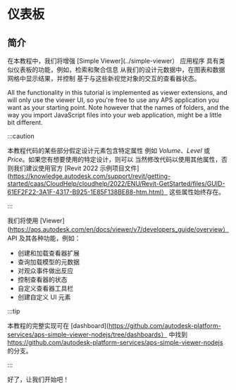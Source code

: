 
# 仪表板

## 简介

在本教程中，我们将增强 [Simple Viewer](../simple-viewer） 应用程序
具有类似仪表板的功能，例如，检索和聚合信息
从我们的设计元数据中，在图表和数据网格中显示结果，并控制
基于与这些新视觉对象的交互的查看器状态。

All the functionality in this tutorial is implemented as viewer extensions, and will only use
the viewer UI, so you're free to use any APS application you want as your starting point.
Note however that the names of folders, and the way you import JavaScript files into your
web application, might be a little bit different.



:::caution

本教程代码的某些部分假定设计元素包含特定属性
例如 _Volume_、_Level_ 或 _Price_。如果您有想要使用的特定设计，则可以
当然修改代码以使用其他属性，否则我们建议使用官方
[Revit 2022 示例项目文件](https://knowledge.autodesk.com/support/revit/getting-started/caas/CloudHelp/cloudhelp/2022/ENU/Revit-GetStarted/files/GUID-61EF2F22-3A1F-4317-B925-1E85F138BE88-htm.html）
这些属性始终存在。


:::



<ResponsiveVideo src={PreviewUrl} />

我们将使用 [Viewer](https://aps.autodesk.com/en/docs/viewer/v7/developers_guide/overview）
API 及其各种功能，例如：

- 创建和加载查看器扩展
- 查询加载模型的元数据
- 对观众事件做出反应
- 控制查看器的状态
- 自定义查看器工具栏
- 创建自定义 UI 元素



:::tip

本教程的完整实现可在 [dashboard](https://github.com/autodesk-platform-services/aps-simple-viewer-nodejs/tree/dashboards） 中找到
https://github.com/autodesk-platform-services/aps-simple-viewer-nodejs 的分支。


:::



好了，让我们开始吧！